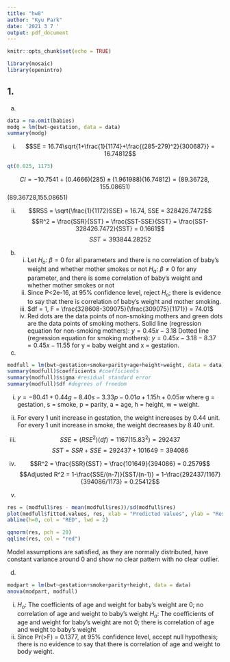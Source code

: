 ---
title: "hw8"
author: "Kyu Park"
date: '2021 3 7 '
output: pdf_document
---

```{r setup, include=FALSE}
knitr::opts_chunk$set(echo = TRUE)
```

```{r include=FALSE}
library(mosaic)
library(openintro)
```


## 1.

a) 
```{r}
data = na.omit(babies)
modg = lm(bwt~gestation, data = data)
summary(modg)
```
  i) $$SE = 16.74\sqrt{1+\frac{1}{1174}+\frac{(285-279)^2}{300687}} = 16.74812$$
```{r}
qt(0.025, 1173)
```
  $$CI =  -10.7541 + (0.4666)(285) \pm (1.961988)(16.74812) = (89.36728,155.08651)$$
  (89.36728,155.08651)
    
    
  ii)
  $$RSS = \sqrt{\frac{1}{1172}SSE} = 16.74, SSE = 328426.7472$$
  $$R^2 = \frac{SSR}{SST} = \frac{SST-SSE}{SST} = \frac{SST-328426.7472}{SST} = 0.1661$$
  $$SST = 393844.28252$$
      
    
b)
  i) Let $H_o$: $\beta = 0$ for all parameters and there is no correlation of baby's weight and whether mother smokes or not 
  $H_a$: $\beta \ne 0$ for any parameter, and there is some correlation of baby's weight and whether mother smokes or not
  ii) Since P<2e-16, at 95% confidence level, reject $H_o$; there is evidence to say that there is correlation of baby's weight and mother smoking.
  iii) $df = 1, F = \frac{328608-309075}{\frac{309075}{1171}} = 74.01$
  iv) Red dots are the data points of non-smoking mothers and green dots are the data points of smoking mothers.
  Solid line (regression equation for non-smoking mothers): $y = 0.45x - 3.18$
  Dotted line (regression equation for smoking mothers): $y = 0.45x - 3.18 - 8.37 = 0.45x - 11.55$ for y = baby weight and x = gestation.

c)
```{r}
modfull = lm(bwt~gestation+smoke+parity+age+height+weight, data = data)
summary(modfull)$coefficients #coefficients
summary(modfull)$sigma #residual standard error
summary(modfull)$df #degrees of freedom
```

  i) $y = -80.41 + 0.44g - 8.40s -3.33p - 0.01a + 1.15h + 0.05w$ where g = gestation, s = smoke, p = parity, a = age, h = height, w = weight.
  ii) For every 1 unit increase in gestation, the weight increases by 0.44 unit. For every 1 unit increase in smoke, the weight decreases by 8.40 unit. 
  iii) $$SSE = (RSE^2)(df) = 1167(15.83^2) = 292437$$
  $$SST = SSR + SSE = 292437 + 101649 =  394086$$
  iv) $$R^2 = \frac{SSR}{SST} = \frac{101649}{394086} = 0.2579$$
  $$Adjusted R^2 = 1-\frac{SSE/(n-7)}{SST/(n-1)} = 1-\frac{292437/1167}{394086/1173} = 0.25412$$

  v)
```{r}
res = (modfull$res - mean(modfull$res))/sd(modfull$res)
plot(modfull$fitted.values, res, xlab = "Predicted Values", ylab = "Residuals")
abline(h=0, col = "RED", lwd = 2)
```
  
```{r}
qqnorm(res, pch = 20)
qqline(res, col = "red")
```
  
  Model assumptions are satisfied, as they are normally distributed, have constant variance around 0 and show no clear pattern with no clear outlier. 
  

d)
```{r}
modpart = lm(bwt~gestation+smoke+parity+height, data = data)
anova(modpart, modfull)
```


  i) $H_o$: The coefficients of age and weight for baby’s weight are 0; no correlation of age and weight to baby's weight
 $H_a$: The coefficients of age and weight for baby’s weight are not 0; there is correlation of age and weight to baby's weight
  ii) Since Pr(>F) = 0.1377, at 95% confidence level, accept null hypothesis; there is no evidence to say that there is correlation of age and weight to body weight. 

  